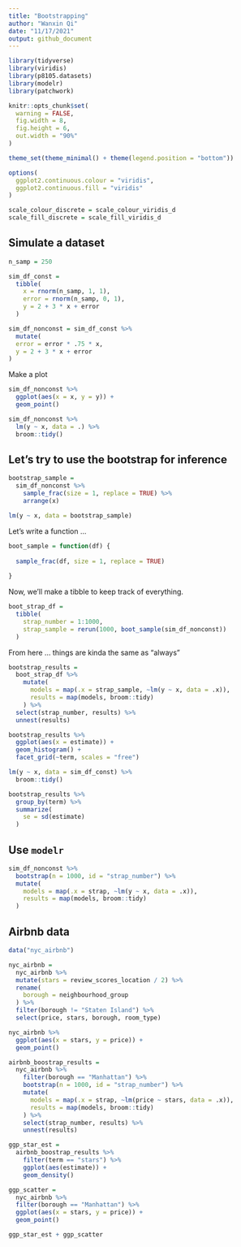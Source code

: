 ```yaml
---
title: "Bootstrapping"
author: "Wanxin Qi"
date: "11/17/2021"
output: github_document
---
```


```r
library(tidyverse)
library(viridis)
library(p8105.datasets)
library(modelr)
library(patchwork)

knitr::opts_chunk$set(
  warning = FALSE,
  fig.width = 8,
  fig.height = 6,
  out.width = "90%"
)

theme_set(theme_minimal() + theme(legend.position = "bottom"))

options(
  ggplot2.continuous.colour = "viridis",
  ggplot2.continuous.fill = "viridis"
)

scale_colour_discrete = scale_colour_viridis_d
scale_fill_discrete = scale_fill_viridis_d
```

## Simulate a dataset

```r
n_samp = 250

sim_df_const = 
  tibble(
    x = rnorm(n_samp, 1, 1),
    error = rnorm(n_samp, 0, 1),
    y = 2 + 3 * x + error
  )

sim_df_nonconst = sim_df_const %>% 
  mutate(
  error = error * .75 * x,
  y = 2 + 3 * x + error
)
```

Make a plot

```r
sim_df_nonconst %>%
  ggplot(aes(x = x, y = y)) +
  geom_point()
```

```r
sim_df_nonconst %>%
  lm(y ~ x, data = .) %>%
  broom::tidy()
```

## Let's try to use the bootstrap for inference

```r
bootstrap_sample = 
  sim_df_nonconst %>%
    sample_frac(size = 1, replace = TRUE) %>%
    arrange(x)

lm(y ~ x, data = bootstrap_sample)
```

Let's write a function ...

```r
boot_sample = function(df) {
  
  sample_frac(df, size = 1, replace = TRUE)
  
}
```

Now, we'll make a tibble to keep track of everything.

```r
boot_strap_df =
  tibble(
    strap_number = 1:1000,
    strap_sample = rerun(1000, boot_sample(sim_df_nonconst))
  )
```

From here ... things are kinda the same as "always"

```r
bootstrap_results = 
  boot_strap_df %>%
    mutate(
      models = map(.x = strap_sample, ~lm(y ~ x, data = .x)),
      results = map(models, broom::tidy)
    ) %>%
  select(strap_number, results) %>%
  unnest(results)

bootstrap_results %>%
  ggplot(aes(x = estimate)) +
  geom_histogram() +
  facet_grid(~term, scales = "free")

lm(y ~ x, data = sim_df_const) %>%
  broom::tidy()

bootstrap_results %>%
  group_by(term) %>%
  summarize(
    se = sd(estimate)
  )
```

## Use `modelr`

```r
sim_df_nonconst %>%
  bootstrap(n = 1000, id = "strap_number") %>%
  mutate(
    models = map(.x = strap, ~lm(y ~ x, data = .x)),
    results = map(models, broom::tidy)
  )
```

## Airbnb data

```r
data("nyc_airbnb")

nyc_airbnb =
  nyc_airbnb %>%
  mutate(stars = review_scores_location / 2) %>%
  rename(
    borough = neighbourhood_group
  ) %>%
  filter(borough != "Staten Island") %>%
  select(price, stars, borough, room_type)
```

```r
nyc_airbnb %>%
  ggplot(aes(x = stars, y = price)) +
  geom_point()
```

```r
airbnb_boostrap_results =
  nyc_airbnb %>%
    filter(borough == "Manhattan") %>%
    bootstrap(n = 1000, id = "strap_number") %>%
    mutate( 
      models = map(.x = strap, ~lm(price ~ stars, data = .x)),
      results = map(models, broom::tidy)
    ) %>%
    select(strap_number, results) %>%
    unnest(results)

ggp_star_est =
  airbnb_boostrap_results %>%
    filter(term == "stars") %>%
    ggplot(aes(estimate)) +
    geom_density()

ggp_scatter =
  nyc_airbnb %>%
  filter(borough == "Manhattan") %>%
  ggplot(aes(x = stars, y = price)) +
  geom_point()

ggp_star_est + ggp_scatter
```

